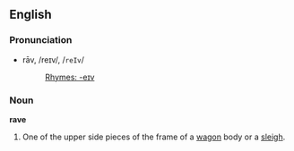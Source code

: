 ==English==

===Pronunciation===
*rāv, /reɪv/, /<tt>reIv</tt>/
*:[[Rhymes:English:-eɪv|Rhymes: -eɪv]]

===Noun===
'''rave'''

#One of the upper side pieces of the frame of a [[wagon]] body or a [[sleigh]].